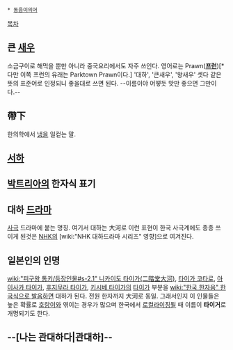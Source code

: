  * [[동음이의어]]

[[목차]]
== 큰 [[새우]] ==
소금구이로 해먹을 뿐만 아니라 중국요리에서도 자주 쓰인다. 영어로는 Prawn('''[[프런]]''')[* 다만 이쪽 프런의 유래는 Parktown Prawn이다.]
'대하', '큰새우', '왕새우' 셋다 같은 뜻의 표준어로 인정되니 좋을대로 쓰면 된다. --이름이야 어떻듯 맛만 좋으면 그만이다.--

== 帶下 ==
한의학에서 [[냉]]을 일컫는 말.

== [[서하]] ==

== [[박트리아]]의 한자식 표기 ==

== 대하 [[드라마]] ==

[[사극]] 드라마에 붙는 명칭. 여기서 대하는 大河로 이런 표현이 한국 사극계에도 종종 쓰이게 된것은 [[NHK]]의 [wiki:"NHK 대하드라마 시리즈" 영향]으로 여겨진다.

== 일본인의 인명 ==
[[wiki:"피구왕 통키/등장인물#s-2.1" 니카이도 타이가(二階堂大河)]], [[타이가 코타로]], [[아이사카 타이가]], [[후지무라 타이가]], [[키시베 타이가]]의 [[타이가]] 부분을 [[wiki:"한국 한자음" 한국식으로 발음]]하면 대하가 된다. 전원 한자까지 大河로 동일. 그래서인지 이 인물들은 높은 확률로 [[호랑이]]와 엮이는 경우가 많으며 한국에서 [[로컬라이징]]될 때 이름이 '''타이거'''로 개명되기도 한다.

== --[나는 관대하다|관대하]-- ==
